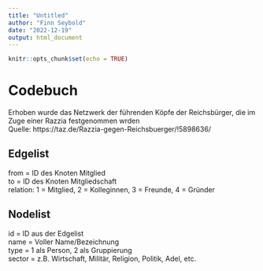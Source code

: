 ```yaml
---
title: "Untitled"
author: "Finn Seybold"
date: "2022-12-19"
output: html_document
---
```


```r
knitr::opts_chunk$set(echo = TRUE)
```

# Codebuch

Erhoben wurde das Netzwerk der führenden Köpfe der Reichsbürger, die im Zuge einer Razzia festgenommen wrden   
Quelle: https://taz.de/Razzia-gegen-Reichsbuerger/!5898636/ 

## Edgelist
from = ID des Knoten Mitglied  
to = ID des Knoten Mitgliedschaft  
relation: 1 = Mitglied, 2 = Kolleginnen, 3 = Freunde, 4 = Gründer 

## Nodelist
id = ID aus der Edgelist  
name = Voller Name/Bezeichnung   
type = 1 als Person, 2 als Gruppierung  
sector = z.B. Wirtschaft, Militär, Religion, Politik, Adel, etc.  
